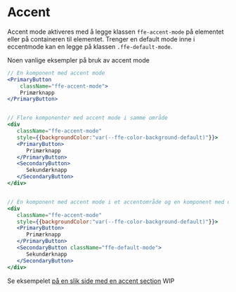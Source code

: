 
<Meta title="Design/Farger/Accent" />

# Accent

Accent mode aktiveres med å legge klassen `ffe-accent-mode` på elementet eller på
containeren til elementet. Trenger en default mode inne i eccentmode kan en legge på klassen `.ffe-default-mode`.

Noen vanlige eksempler på bruk av accent mode

```jsx
// En komponent med accent mode
<PrimaryButton
    className="ffe-accent-mode">
    Primærknapp
</PrimaryButton>


// Flere komponenter med accent mode i samme område
<div
   className="ffe-accent-mode"
   style={{backgroundColor:"var(--ffe-color-background-default)"}}>
   <PrimaryButton>
      Primærknapp
   </PrimaryButton>
   <SecondaryButton>
      Sekundærknapp
   </SecondaryButton>
</div>


// En komponent med accent mode i et accentområde og en komponent med default mode
<div
   className="ffe-accent-mode"
   style={{backgroundColor:"var(--ffe-color-background-default)"}}>
   <PrimaryButton>
      Primærknapp
   </PrimaryButton>
   <SecondaryButton className="ffe-default-mode">
      Sekundærknapp
   </SecondaryButton>
</div>
```

Se eksempelet [på en slik side med en accent section]() WIP
